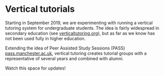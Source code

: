 # Vertical tutorials {#vertical}

Starting in September 2019, we are experimenting with running a vertical tutoring system for undergraduate students. The idea is fairly widespread in secondary education (see [verticaltutoring.org](https://www.verticaltutoring.org/)), but as far as we know has not been used fully in higher education.

Extending the idea of Peer Assisted Study Sessions (PASS) [pass.manchester.ac.uk](http://www.pass.manchester.ac.uk), vertical tutoring creates tutorial groups with a representative of several years and combined with alumni.

Watch this space for updates!
